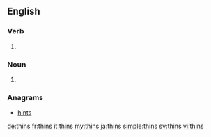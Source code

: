 ==English==

===Verb===
{{head|en|verb form}}

# {{en-third-person singular of|thin}}
===Noun===
{{head|en|noun plural form}}

# {{plural of|thin|lang=en}}

===Anagrams===
* [[hints#English|hints]]

[[de:thins]]
[[fr:thins]]
[[it:thins]]
[[my:thins]]
[[ja:thins]]
[[simple:thins]]
[[sv:thins]]
[[vi:thins]]
